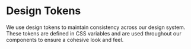 
<Meta title="Design Tokens" />

# Design Tokens

We use design tokens to maintain consistency across our design system. These tokens are defined in CSS variables and are used throughout our components to ensure a cohesive look and feel. 

